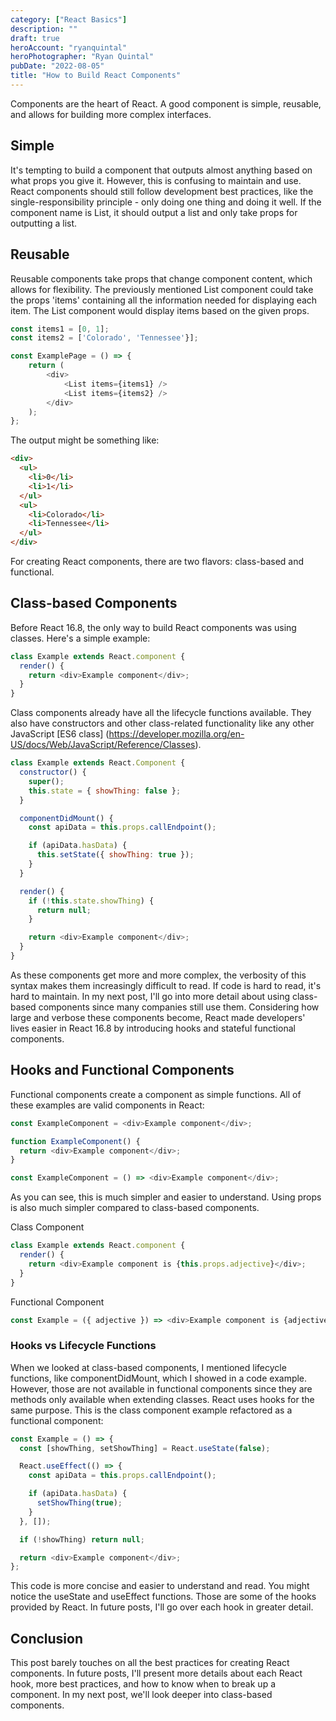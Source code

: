 ```yaml
---
category: ["React Basics"]
description: ""
draft: true
heroAccount: "ryanquintal"
heroPhotographer: "Ryan Quintal"
pubDate: "2022-08-05"
title: "How to Build React Components"
---
```


Components are the heart of React. A good component is simple, reusable, and allows for building more complex interfaces.

## Simple

It's tempting to build a component that outputs almost anything based on what props you give it. However, this is confusing to maintain and use. React components should still follow development best practices, like the single-responsibility principle - only doing one thing and doing it well. If the component name is List, it should output a list and only take props for outputting a list.

## Reusable

Reusable components take props that change component content, which allows for flexibility. The previously mentioned List component could take the props 'items' containing all the information needed for displaying each item. The List component would display items based on the given props.

```js
const items1 = [0, 1];
const items2 = ['Colorado', 'Tennessee'}];

const ExamplePage = () => {
    return (
        <div>
            <List items={items1} />
            <List items={items2} />
        </div>
    );
};
```

The output might be something like:

```html
<div>
  <ul>
    <li>0</li>
    <li>1</li>
  </ul>
  <ul>
    <li>Colorado</li>
    <li>Tennessee</li>
  </ul>
</div>
```

For creating React components, there are two flavors: class-based and functional.

## Class-based Components

Before React 16.8, the only way to build React components was using classes. Here's a simple example:

```js
class Example extends React.component {
  render() {
    return <div>Example component</div>;
  }
}
```

Class components already have all the lifecycle functions available. They also have constructors and other class-related functionality like any other JavaScript [ES6 class] (https://developer.mozilla.org/en-US/docs/Web/JavaScript/Reference/Classes).

```js
class Example extends React.Component {
  constructor() {
    super();
    this.state = { showThing: false };
  }

  componentDidMount() {
    const apiData = this.props.callEndpoint();

    if (apiData.hasData) {
      this.setState({ showThing: true });
    }
  }

  render() {
    if (!this.state.showThing) {
      return null;
    }

    return <div>Example component</div>;
  }
}
```

As these components get more and more complex, the verbosity of this syntax makes them increasingly difficult to read. If code is hard to read, it's hard to maintain. In my next post, I'll go into more detail about using class-based components since many companies still use them. Considering how large and verbose these components become, React made developers' lives easier in React 16.8 by introducing hooks and stateful functional components.

## Hooks and Functional Components

Functional components create a component as simple functions. All of these examples are valid components in React:

```js
const ExampleComponent = <div>Example component</div>;

function ExampleComponent() {
  return <div>Example component</div>;
}

const ExampleComponent = () => <div>Example component</div>;
```

As you can see, this is much simpler and easier to understand. Using props is also much simpler compared to class-based components.

Class Component

```js
class Example extends React.component {
  render() {
    return <div>Example component is {this.props.adjective}</div>;
  }
}
```

Functional Component

```js
const Example = ({ adjective }) => <div>Example component is {adjective}</div>;
```

### Hooks vs Lifecycle Functions

When we looked at class-based components, I mentioned lifecycle functions, like componentDidMount, which I showed in a code example. However, those are not available in functional components since they are methods only available when extending classes. React uses hooks for the same purpose. This is the class component example refactored as a functional component:

```js
const Example = () => {
  const [showThing, setShowThing] = React.useState(false);

  React.useEffect(() => {
    const apiData = this.props.callEndpoint();

    if (apiData.hasData) {
      setShowThing(true);
    }
  }, []);

  if (!showThing) return null;

  return <div>Example component</div>;
};
```

This code is more concise and easier to understand and read. You might notice the useState and useEffect functions. Those are some of the hooks provided by React. In future posts, I'll go over each hook in greater detail.

## Conclusion

This post barely touches on all the best practices for creating React components. In future posts, I'll present more details about each React hook, more best practices, and how to know when to break up a component. In my next post, we'll look deeper into class-based components.
